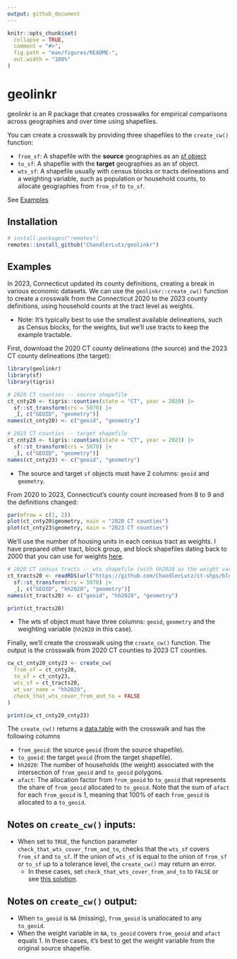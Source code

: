 ```yaml
---
output: github_document
---
```


<!-- README.md is generated from README.Rmd. Please edit that file -->

```r
knitr::opts_chunk$set(
  collapse = TRUE,
  comment = "#>",
  fig.path = "man/figures/README-",
  out.width = "100%"
)
```

# geolinkr

geolinkr is an R package that creates crosswalks for empirical comparisons across geographies and over time using shapefiles. 

You can create a crosswalk by providing three shapefiles to the `create_cw()` function:

- `from_sf`: A shapefile with the **source** geographies as an [sf object](https://github.com/r-spatial/sf?tab=readme-ov-file#simple-features-for-r) 
- `to_sf`: A shapefile with the **target** geographies as an sf object.
- `wts_sf`: A shapefile usually with census blocks or tracts delineations and a weighting variable, such as population or household counts, to allocate geographies from `from_sf` to `to_sf`. 

See [Examples](#Examples)
	

## Installation

``` r
# install.packages("remotes")
remotes::install_github("ChandlerLutz/geolinkr")
```

## Examples

In 2023, Connecticut updated its county definitions, creating a break in various economic datasets. We can use the `geolinkr::create_cw()` function to create a crosswalk from the Connecticut 2020 to the 2023 county definitions, using household counts at the tract level as weights.

- Note: It's typically best to use the smallest available delineations, such as Census blocks, for the weights, but we'll use tracts to keep the example tractable.

First, download the 2020 CT county delineations (the source) and the 2023 CT county delineations (the target):

```r
library(geolinkr)
library(sf)
library(tigris)

# 2020 CT counties -- source shapefile 
ct_cnty20 <- tigris::counties(state = "CT", year = 2020) |>
  sf::st_transform(crs = 5070) |>
  _[, c("GEOID", "geometry")]
names(ct_cnty20) <- c("geoid", "geometry")

# 2023 CT counties -- target shapefile
ct_cnty23 <- tigris::counties(state = "CT", year = 2023) |>
  sf::st_transform(crs = 5070) |>
  _[, c("GEOID", "geometry")]
names(ct_cnty23) <- c("geoid", "geometry")
```

- The source and target `sf` objects must have 2 columns: `geoid` and `geometry`.

From 2020 to 2023, Connecticut's county count increased from 8 to 9 and the definitions changed:

```r
par(mfrow = c(1, 2))
plot(ct_cnty20$geometry, main = "2020 CT counties")
plot(ct_cnty23$geometry, main = "2023 CT counties")
```

We'll use the number of housing units in each census tract as weights. I have prepared other tract, block group, and block shapefiles dating back to 2000 that you can use for weights [here](https://github.com/ChandlerLutz/census-blocks-tracks-shp).

```r
# 2020 CT census tracts -- wts shapefile (with hh2020 as the weight variable)
ct_tracts20 <- readRDS(url("https://github.com/ChandlerLutz/ct-shps/blob/main/ct_tracts20_sf.rds?raw=1")) |>
  sf::st_transform(crs = 5070) |>
  _[, c("GEOID", "hh2020", "geometry")]
names(ct_tracts20) <- c("geoid", "hh2020", "geometry")

print(ct_tracts20)
```

- The wts sf object must have three columns: `geoid`, `geometry` and the weighting variable (`hh2020` in this case). 

Finally, we'll create the crosswalk using the `create_cw()` function. The output is the crosswalk from 2020 CT counties to 2023 CT counties.

```r
cw_ct_cnty20_cnty23 <- create_cw(
  from_sf = ct_cnty20,
  to_sf = ct_cnty23,
  wts_sf = ct_tracts20,
  wt_var_name = "hh2020",
  check_that_wts_cover_from_and_to = FALSE
)

print(cw_ct_cnty20_cnty23)
```

The `create_cw()` returns a [data.table](https://github.com/Rdatatable/data.table) with the crosswalk and has the following columns

- `from_geoid`: the source `geoid` (from the source shapefile).
- `to_goeid`: the target `geoid` (from the target shapefile).
- `hh2020`: The number of households (the weight) associated with the intersection of  `from_geoid` and `to_geoid` polygons.
- `afact`: The allocation factor from `from_geoid` to `to_geoid` that represents the share of `from_geoid` allocated to `to_geoid`. Note that the sum of `afact` for each `from_geoid` is 1, meaning that 100% of each `from_geoid` is allocated to a `to_geoid`. 

## Notes on `create_cw()` inputs:

- When set to `TRUE`, the function parameter `check_that_wts_cover_from_and_to`, checks that the `wts_sf` covers `from_sf` and `to_sf`. If the union of `wts_sf` is equal to the union of `from_sf` or `to_sf` up to a tolerance level, the `create_cw()` may return an error. 
  - In these cases, set `check_that_wts_cover_from_and_to` to `FALSE` or see [this solution](https://github.com/r-spatial/sf/issues/906).

## Notes on `create_cw()` output:

- When `to_geoid` is `NA` (missing), `from_geoid` is unallocated to any `to_geoid`. 
- When the weight variable in `NA`, `to_geoid` covers `from_geoid` and `afact` equals 1. In these cases, it's best to get the weight variable from the original source shapefile. 

